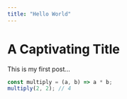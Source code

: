 ```yaml
---
title: "Hello World"
---
```


# A Captivating Title

This is my first post...

```ts showLineNumbers title="multiply.js" {3}
const multiply = (a, b) => a * b;
multiply(2, 2); // 4
```
